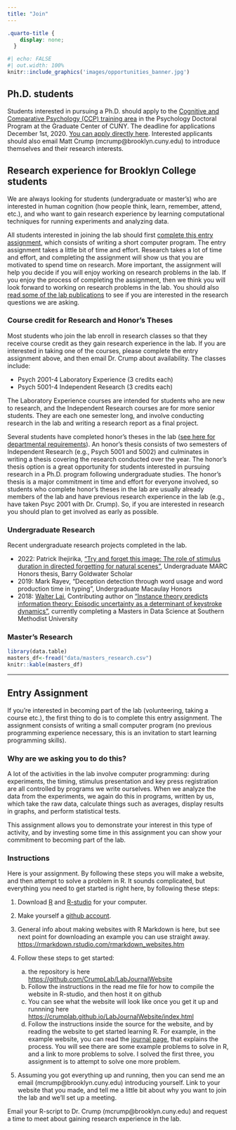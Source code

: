 ```yaml
---
title: "Join"
---
```


```css
.quarto-title {
    display: none;
  }
```

```r
#| echo: FALSE
#| out.width: 100%
knitr::include_graphics('images/opportunities_banner.jpg')
```


## Ph.D. students

Students interested in pursuing a Ph.D. should apply to the [Cognitive and Comparative Psychology (CCP) training area](https://ccp-cuny.github.io) in the Psychology Doctoral Program at the Graduate Center of CUNY. The deadline for applications December 1st, 2020. [You can apply directly here](http://www.gc.cuny.edu/Prospective-Current-Students/Prospective-Students/Admissions). Interested applicants should also email Matt Crump (mcrump\@brooklyn.cuny.edu) to introduce themselves and their research interests.

## Research experience for Brooklyn College students

We are always looking for students (undergraduate or master's) who are interested in human cognition (how people think, learn, remember, attend, etc.), and who want to gain research experience by learning computational techniques for running experiments and analyzing data.

All students interested in joining the lab should first [complete this entry assignment](#entry), which consists of writing a short computer program. The entry assignment takes a little bit of time and effort. Research takes a lot of time and effort, and completing the assignment will show us that you are motivated to spend time on research. More important, the assignment will help you decide if you will enjoy working on research problems in the lab. If you enjoy the process of completing the assignment, then we think you will look forward to working on research problems in the lab. You should also [read some of the lab publications](https://crumplab.github.io/publications/) to see if you are interested in the research questions we are asking.

### Course credit for Research and Honor's Theses

Most students who join the lab enroll in research classes so that they receive course credit as they gain research experience in the lab. If you are interested in taking one of the courses, please complete the entry assignment above, and then email Dr. Crump about availability. The classes include:

-   Psych 2001-4 Laboratory Experience (3 credits each)
-   Psych 5001-4 Independent Research (3 credits each)

The Laboratory Experience courses are intended for students who are new to research, and the Independent Research courses are for more senior students. They are each one semester long, and involve conducting research in the lab and writing a research report as a final project.

Several students have completed honor's theses in the lab ([see here for departmental requirements](http://www.brooklyn.cuny.edu/web/academics/schools/naturalsciences/undergraduate/psychology/students/honors.php)). An honor's thesis consists of two semesters of Independent Research (e.g., Psych 5001 and 5002) and culminates in writing a thesis covering the research conducted over the year. The honor's thesis option is a great opportunity for students interested in pursuing research in a Ph.D. program following undergraduate studies. The honor's thesis is a major commitment in time and effort for everyone involved, so students who complete honor's theses in the lab are usually already members of the lab and have previous research experience in the lab (e.g., have taken Psyc 2001 with Dr. Crump). So, if you are interested in research you should plan to get involved as early as possible.

### Undergraduate Research

Recent undergraduate research projects completed in the lab.

-   2022: Patrick Ihejirika, ["Try and forget this image: The role of stimulus duration in directed forgetting for natural scenes"](https://www.crumplab.com/PatrickHonorsThesis/), Undergraduate MARC Honors thesis, Barry Goldwater Scholar
-   2019: Mark Rayev, "Deception detection through word usage and word production time in typing", Undergraduate Macaulay Honors
-   2018: [Walter Lai](https://www.linkedin.com/in/walter-lai-31395b181), Contributing author on ["Instance theory predicts information theory: Episodic uncertainty as a determinant of keystroke dynamics"](https://crumplab.github.io/EntropyTyping/index.html), currently completing a Masters in Data Science at Southern Methodist University

### Master's Research

```r
library(data.table)
masters_df<-fread("data/masters_research.csv")
knitr::kable(masters_df)

```

------------------------------------------------------------------------

## Entry Assignment {#entry}

If you're interested in becoming part of the lab (volunteering, taking a course etc.), the first thing to do is to complete this entry assignment. The assignment consists of writing a small computer program (no previous programming experience necessary, this is an invitation to start learning programming skills).

### Why are we asking you to do this?

A lot of the activities in the lab involve computer programming: during experiments, the timing, stimulus presentation and key press registration are all controlled by programs we write ourselves. When we analyze the data from the experiments, we again do this in programs, written by us, which take the raw data, calculate things such as averages, display results in graphs, and perform statistical tests.

This assignment allows you to demonstrate your interest in this type of activity, and by investing some time in this assignment you can show your commitment to becoming part of the lab.

### Instructions

Here is your assignment. By following these steps you will make a website, and then attempt to solve a problem in R. It sounds complicated, but everything you need to get started is right here, by following these steps:

1.  Download [R](https://www.r-project.org) and [R-studio](https://www.rstudio.com) for your computer.

2.  Make yourself a [github account](https://github.com).

3.  General info about making websites with R Markdown is here, but see next point for downloading an example you can use straight away. <https://rmarkdown.rstudio.com/rmarkdown_websites.htm>

4.  Follow these steps to get started:

    a.  the repository is here <https://github.com/CrumpLab/LabJournalWebsite>
    b.  Follow the instructions in the read me file for how to compile the website in R-studio, and then host it on github
    c.  You can see what the website will look like once you get it up and runnning here <https://crumplab.github.io/LabJournalWebsite/index.html>
    d.  Follow the instructions inside the source for the website, and by reading the website to get started learning R. For example, in the example website, you can read the [journal page](https://crumplab.github.io/LabJournalWebsite/Journal.html), that explains the process. You will see there are some example problems to solve in R, and a link to more problems to solve. I solved the first three, you assignment is to attempt to solve one more problem.

5.  Assuming you got everything up and running, then you can send me an email (mcrump\@brooklyn.cuny.edu) introducing yourself. Link to your website that you made, and tell me a little bit about why you want to join the lab and we'll set up a meeting.

Email your R-script to Dr. Crump (mcrump\@brooklyn.cuny.edu) and request a time to meet about gaining research experience in the lab.
